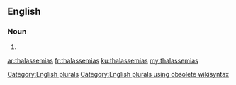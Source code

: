 ==English==

===Noun===
{{head|en}}

# {{plural of|thalassemia}}

[[Category:English plurals]][[Category:English plurals using obsolete wikisyntax]]

[[ar:thalassemias]]
[[fr:thalassemias]]
[[ku:thalassemias]]
[[my:thalassemias]]